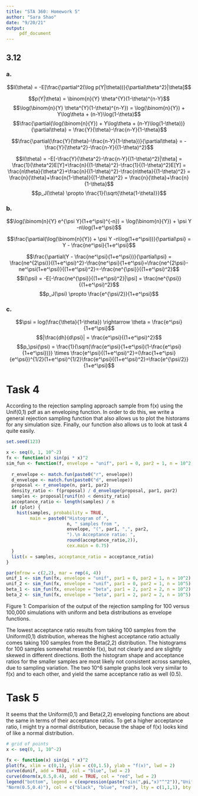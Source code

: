```yaml
---
title: "STA 360: Homework 5"
author: "Sara Shao"
date: "9/20/21"
output: 
     pdf_document
---
```


## 3.12
### a.
$$I(\theta) = -E[\frac{\partial^2(\log p(Y|\theta))}{\partial\theta^2}|\theta]$$

$$p(Y|\theta) = \binom{n}{Y} \theta^{Y}(1-\theta)^{n-Y}$$
$$\log(\binom{n}{Y} \theta^{Y}(1-\theta)^{n-Y}) = \log(\binom{n}{Y}) + Y\log\theta + (n-Y)\log(1-\theta)$$
$$\frac{\partial(\log(\binom{n}{Y}) + Y\log\theta + (n-Y)\log(1-\theta))}{\partial\theta} = \frac{Y}{\theta}-\frac{n-Y}{1-\theta}$$

$$\frac{\partial(\frac{Y}{\theta}-\frac{n-Y}{1-\theta})}{\partial\theta} = -\frac{Y}{\theta^2}-\frac{n-Y}{(1-\theta)^2}$$

$$I(\theta) = -E[-\frac{Y}{\theta^2}-\frac{n-Y}{(1-\theta)^2}|\theta] = \frac{1}{\theta^2}E[Y]+\frac{n}{(1-\theta)^2}-\frac{1}{(1-\theta)^2}E[Y] = \frac{n\theta}{\theta^2}+\frac{n}{(1-\theta)^2}-\frac{n\theta}{(1-\theta)^2} = \frac{n}{\theta}+\frac{n(1-\theta)}{(1-\theta)^2} = \frac{n}{\theta}+\frac{n}{1-\theta}$$
$$p_J(\theta) \propto \frac{1}{\sqrt{\theta(1-\theta)}}$$

### b. 
$$\log(\binom{n}{Y} e^{\psi Y}(1+e^\psi)^{-n}) = \log(\binom{n}{Y}) + \psi Y -n\log(1+e^\psi)$$

$$\frac{\partial(\log(\binom{n}{Y}) + \psi Y -n\log(1+e^\psi))}{\partial\psi} = Y - \frac{ne^\psi}{1+e^\psi}$$

$$\frac{\partial(Y - \frac{ne^\psi}{1+e^\psi})}{\partial\psi} = \frac{ne^{2\psi}}{(1+e^\psi)^2}-\frac{ne^\psi}{1+e^\psi}=\frac{ne^{2\psi}-ne^\psi(1+e^\psi)}{(1+e^\psi)^2}=-\frac{ne^{\psi}}{(1+e^\psi)^2}$$
$$I(\psi) = -E[-\frac{ne^{\psi}}{(1+e^\psi)^2}|\psi] = \frac{ne^{\psi}}{(1+e^\psi)^2}$$
$$p_J(\psi) \propto \frac{e^{\psi/2}}{1+e^\psi}$$

### c.
$$\psi = log(\frac{\theta}{1-\theta}) \rightarrow \theta = \frac{e^\psi}{1+e^\psi}$$
$$|\frac{dh}{d\psi}| = \frac{e^\psi}{(1+e^\psi)^2}$$
$$p_\psi(\psi) = \frac{1}{\sqrt{\frac{e^\psi}{1+e^\psi}(1-\frac{e^\psi}{1+e^\psi})}} \times \frac{e^\psi}{(1+e^\psi)^2}=(\frac{1+e^\psi}{e^\psi})^{1/2}(1+e^\psi)^{1/2}\frac{e^\psi}{(1+e^\psi)^2}=\frac{e^{\psi/2}}{1+e^\psi}$$


# Task 4

According to the rejection sampling approach sample from f(x) using the Unif(0,1) pdf as an enveloping function. In order to do this, we write a general rejection sampling function that also allows us to plot the historams for any simulation size. Finally, our function also allows us to look at task 4 quite easily. 

```r
set.seed(123)
```


```r
x <- seq(0, 1, 10^-2)
fx <- function(x) sin(pi * x)^2
sim_fun <- function(f, envelope = "unif", par1 = 0, par2 = 1, n = 10^2, plot = TRUE){
  
  r_envelope <- match.fun(paste0("r", envelope))
  d_envelope <- match.fun(paste0("d", envelope))
  proposal <- r_envelope(n, par1, par2)
  density_ratio <- f(proposal) / d_envelope(proposal, par1, par2)
  samples <- proposal[runif(n) < density_ratio]
  acceptance_ratio <- length(samples) / n
  if (plot) {
    hist(samples, probability = TRUE, 
         main = paste0("Histogram of ", 
                       n, " samples from ", 
                       envelope, "(", par1, ",", par2,
                       ").\n Acceptance ratio: ",
                       round(acceptance_ratio,2)), 
                       cex.main = 0.75)
  }
  list(x = samples, acceptance_ratio = acceptance_ratio)
}
```

```r
par(mfrow = c(2,2), mar = rep(4, 4))
unif_1 <- sim_fun(fx, envelope = "unif", par1 = 0, par2 = 1, n = 10^2) 
unif_2 <- sim_fun(fx, envelope = "unif", par1 = 0, par2 = 1, n = 10^5)
beta_1 <- sim_fun(fx, envelope = "beta", par1 = 2, par2 = 2, n = 10^2) 
beta_2 <- sim_fun(fx, envelope = "beta", par1 = 2, par2 = 2, n = 10^5)
```

Figure 1: Comparision of the output of the rejection sampling for 100 versus 100,000 simulations with uniform and beta distributions as envelope functions.


The lowest acceptance ratio results from taking 100 samples from the Uniform(0,1) distribution, whereas the highest acceptance ratio actually comes taking 100 samples from the Beta(2,2) distribution. The histograms for 100 samples somewhat resemble f(x), but not clearly and are slightly skewed in different directions. Both the histogram shape and acceptance ratios for the smaller samples are most likely not consistent across samples, due to sampling variation. The two 10^6 sample graphs look very similar to f(x) and to each other, and yield the same acceptance ratio as well (0.5).

# Task 5

It seems that the Uniform(0,1) and Beta(2,2) enveloping functions are about the same in terms of their acceptance ratios. To get a higher acceptance ratio, I might try a normal distribution, because the shape of f(x) looks kind of like a normal distribution.

```r
# grid of points
x <- seq(0, 1, 10^-2)
```

```r
fx <- function(x) sin(pi * x)^2
plot(fx, xlim = c(0,1), ylim = c(0,1.5), ylab = "f(x)", lwd = 2)
curve(dunif, add = TRUE, col = "blue", lwd = 2)
curve(dnorm(x,0.5,0.4), add = TRUE, col = "red", lwd = 2)
legend("bottom", legend = c(expression(paste("sin(",pi,"x)"^"2")),"Unif(0,1)",
"Norm(0.5,0.4)"), col = c("black", "blue", "red"), lty = c(1,1,1), bty = "n", cex = 1.1, lwd = 2)
```

